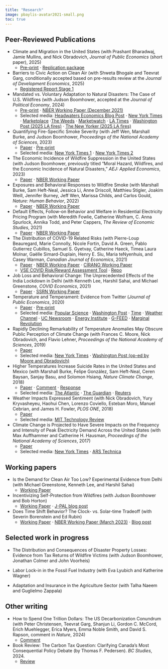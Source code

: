 ```yaml
---
title: "Research"
image: pbaylis-avatar2021-small.png
toc: true
---
```


## Peer-Reviewed Publications

- Climate and Migration in the United States (with Prashant Bharadwaj, Jamie Mullins, and Nick Obradovich, *Journal of Public Economics* (short paper), 2025)
  - [Pre-print](/pdf/climate-migration.pdf) $\cdot$ [Replication package](https://www.openicpsr.org/openicpsr/project/232122/version/V1/view)
- Barriers to Civic Action on Clean Air (with Shweta Bhogale and Teevrat Garg, conditionally accepted based on pre-results review at the *Journal of Development Economics*, 2025)
  - [Registered Report Stage 1](https://afosterri.org/jdepreresults/wp-content/uploads/2025/03/bhogale-baylis-garg-civic-action-air-pollution-DEVEC-D-24-01866_-c1896270df03812cb069982b21db90d1.pdf)
- Mandated vs. Voluntary Adaptation to Natural Disasters: The Case of U.S. Wildfires (with Judson Boomhower, accepted at the *Journal of Political Economy*, 2024)
  - [Pre-print](/pdf/buildingcodes-preprint.pdf) $\cdot$ [NBER Working Paper (December 2021)](https://www.nber.org/papers/w29621)
  - Selected media: [Headwaters Economics Blog Post](https://headwaterseconomics.org/natural-hazards/wildfire-suppression-costs-rising/) $\cdot$ [New York Times](https://www.nytimes.com/2022/01/26/us/wildfire-development-california-legal.html) $\cdot$ [Marketplace](https://open.spotify.com/episode/69CT2YZ4JE0cOCuBJS0slX?si=25f2a86cf5594870) $\cdot$[The Weeds](https://megaphone.link/VMP8825632497) $\cdot$ [Marketwatch](https://www.marketwatch.com/story/enforcing-building-codes-in-california-helped-reduce-the-risk-of-structural-loss-in-a-wildfire-by-40-11641316060) $\cdot$ [LA Times](https://www.latimes.com/california/story/2022-01-28/california-wildfire-retrofits-rural-san-diego) $\cdot$ [Washington Post (2025 LA fires)](https://www.washingtonpost.com/climate-environment/interactive/2025/la-fires-altadena-destruction-homes-weather/) $\cdot$ [The New Yorker (2025 LA fires)](https://www.newyorker.com/magazine/2025/02/03/inside-the-fight-against-a-los-angeles-inferno)
- Quantifying Fire-Specific Smoke Severity (with Jeff Wen, Marshall Burke, and Judson Boomhower, *Proceedings of the National Academy of Sciences*, 2023)
  - [Paper](https://www.pnas.org/doi/10.1073/pnas.2309325120) $\cdot$ [Pre-print](https://eartharxiv.org/repository/view/5060/)
  - Selected media: [New York Times 1](https://www.nytimes.com/2023/05/17/opinion/wildfires-smoke-pollution-distance.html) $\cdot$ [New York Times 2](https://www.nytimes.com/2023/06/28/climate/tracing-wildfire-smoke-health.html)
- The Economic Incidence of Wildfire Suppression in the United States (with Judson Boomhower, previously titled "Moral Hazard, Wildfires, and the Economic Incidence of Natural Disasters," *AEJ: Applied Economics*, 2023) 
  - [Paper](https://www.aeaweb.org/articles?id=10.1257/app.20200662) $\cdot$ [NBER Working Paper](https://www.nber.org/papers/w26550.pdf)
- Exposures and Behavioral Responses to Wildfire Smoke (with Marshall Burke, Sam Heft-Neal, Jessica Li, Anne Driscoll, Matthieu Stigler, Joakim Weill, Jennifer Burney, Jeff Wen, Marissa Childs, and Carlos Gould, *Nature: Human Behavior*, 2022)
  - [Paper](https://www.nature.com/articles/s41562-022-01396-6) $\cdot$ [NBER Working Paper](https://www.nber.org/papers/w29380)
- Default Effects, Follow-on Behavior and Welfare in Residential Electricity Pricing Program (with Meredith Fowlie, Catherine Wolfram, C. Anna Spurlock, Annika Todd, and Peter Cappers, *The Review of Economic Studies*, 2021)
    - [Paper](https://academic.oup.com/restud/article-abstract/88/6/2886/6222168) $\cdot$ [NBER Working Paper](http://www.patrickbaylis.com/pdf/DefaultBias-NBER.pdf)
- The Distribution of COVID-19 Related Risks (with Pierre-Loup Beauregard, Marie Connolly, Nicole Fortin, David A. Green, Pablo Gutierrez Cubillos, Samuel S. Gyetvay, Catherine Haeck, Timea Laura Molnar, Gaëlle Simard-Duplain, Henry E. Siu, Maria teNyenhuis, and Casey Warman, *Canadian Journal of Economics*, 2021)
  - [Paper](https://onlinelibrary.wiley.com/doi/full/10.1111/caje.12540) $\cdot$ [NBER Working Paper](https://www.nber.org/papers/w27881.pdf) $\cdot$ [CIRANO Working Paper](https://ideas.repec.org/p/cir/cirwor/2020s-50.html)
  - [VSE COVID Risk/Reward Assessment Tool](https://baylislab.shinyapps.io/vse-risk-tool/) $\cdot$ [Repo](https://github.com/pbaylis/vse-risk-tool)
- Job Loss and Behavioral Change: The Unprecedented Effects of the India Lockdown in Delhi (with Kenneth Lee, Harshil Sahai, and Michael Greenstone, *COVID Economics*, 2021) 
  - [Paper](https://cepr.org/system/files/publication-files/101403-covid_economics_issue_51.pdf#page=139) $\cdot$ [SSRN Working Paper](https://papers.ssrn.com/sol3/papers.cfm?abstract_id=3601979) 
- Temperature and Temperament: Evidence from Twitter (*Journal of Public Economics*, 2020)
  - [Paper](https://www.sciencedirect.com/science/article/abs/pii/S0047272720300256) $\cdot$ [Pre-print](/pdf/Baylis_TT_Paper_and_Appendix_20191223.pdf)
  - Selected media:  [Popular Science](https://www.popsci.com/science-confirms-obvious-we-hate-being-hot) $\cdot$ [Washington Post](https://www.washingtonpost.com/news/wonk/wp/2016/01/07/clear-evidence-that-cold-days-are-better-than-hot-ones/?noredirect=on&utm_term=.1338bbea7602) $\cdot$ [Time](http://time.com/4172187/temperature-weather-hot-cold-preferences/) $\cdot$ [Weather Channel](https://weather.com/health/news/weather-makes-us-more-miserable) $\cdot$ [UC Newsroom](https://www.universityofcalifornia.edu/news/what-billion-tweets-tell-us-about-climate-change) $\cdot$ [Energy Institute](https://energyathaas.wordpress.com/2015/12/07/heat-and-happiness/) $\cdot$ [G-FEED](http://www.g-feed.com/2015/12/warming-makes-people-unhappy-evidence.html) $\cdot$ [Marginal Revolution](https://marginalrevolution.com/marginalrevolution/2016/01/do-you-get-grumpy-over-seventy-degrees-fahrenheit.html)
- Rapidly Declining Remarkability of Temperature Anomalies May Obscure Public Perception of Climate Change (with Frances C. Moore, Nick Obradovich, and Flavio Lehner, *Proceedings of the National Academy of Sciences*, 2019)
  - [Paper](https://www.pnas.org/content/early/2019/02/15/1816541116)
  - Selected media:  [New York Times](https://www.nytimes.com/2019/02/26/climate/what-is-extreme-weather.html) $\cdot$ [Washington Post (op-ed by Moore and Obradovich)](https://www.washingtonpost.com/weather/2019/02/25/data-are-frogs-dont-boil-we-might/)
- Higher Temperatures Increase Suicide Rates in the United States and Mexico (with Marshall Burke, Felipe González, Sam Heft-Neal, Ceren Baysan, Sanjay Basu, and Solomon Hsiang, *Nature Climate Change*, 2018)
  - [Paper](http://em.rdcu.be/wf/click?upn=lMZy1lernSJ7apc5DgYM8fLeFU9SBVNVGySwNPJsu0A-3D_VU3-2B-2F8HBchm5dOaNevIAhP-2FsrdBAPzAm0rA-2B8dYvjp91uIGUxuZMmROi-2F6Eqk2dEeDOjay71-2FPLqxjXPntLgbnr7aL7PFwk89m5mkkKJA85bJ0q-2FF-2BV3rt1updqnxYlychJR-2BrxZPi0U9wjHq9p4AH3ys-2BYDzrFjajNsbSahaZFujVMoZaQz7eJu4lg-2FHO2m2SU87s2p5kcq4CTTitYYn3fyVEp8qKuhd5rvXuClipbHR5sl7hN-2FbCZbMdzmhS2OxAkqe4SuxwbogpRkFmJGaw-3D-3D) $\cdot$ [Comment](https://www.nature.com/articles/s41558-020-0791-3) $\cdot$ [Response](https://www.nature.com/articles/s41558-020-0792-2.epdf?sharing_token=0jD1JVoPl_7PZVgyUP74aNRgN0jAjWel9jnR3ZoTv0NEKVNoLOaLnn7fOjqRFq6Ji_BTSafl_-HrlVWUiE75uV0Ff9kc-ZK36llJ35pH6NM7OdBr3Ufc8aDRTgsD5CxJwZP5g19DfXFIRAgyfv2G712uxwREei87BGfGcUNLSFg%3D)
  - Selected media:  [The Atlantic](https://www.theatlantic.com/science/archive/2018/07/high-temperatures-cause-suicide-rates-to-increase/565826/) $\cdot$ [The Guardian](https://www.theguardian.com/environment/2018/jul/23/rising-temperatures-linked-to-increased-suicide-rates) $\cdot$ [Reuters](https://www.reuters.com/article/us-usa-climatechange-suicide/rising-heat-linked-to-suicide-spikes-in-us-and-mexico-idUSKBN1KD1WR)
- Weather Impacts Expressed Sentiment (with Nick Obradovich, Yury Kryvasheyeu, Haohui Chen, Lorenzo Coviello, Esteban Moro, Manuel Cebrian, and James H. Fowler, *PLOS ONE*, 2018)
  - [Paper](http://journals.plos.org/plosone/article?id=10.1371/journal.pone.0195750)
  - Selected media:  [MIT Technology Review](https://www.technologyreview.com/s/608961/billion-tweet-study-proves-we-write-happier-messages-when-the-weather-is-good/)
- Climate Change is Projected to Have Severe Impacts on the Frequency and Intensity of Peak Electricity Demand Across the United States (with Max Auffhammer and Catherine H. Hausman, *Proceedings of the National Academy of Sciences*, 2017)
  - [Paper](http://www.pnas.org/content/114/8/1886.full)
  - Selected media:  [New York Times](https://www.nytimes.com/interactive/2017/06/22/climate/95-degree-day-maps.html) $\cdot$ [ARS Technica](https://arstechnica.com/science/2017/02/us-electric-grid-isnt-ready-to-handle-our-future-climate/)
  
## Working papers

- Is the Demand for Clean Air Too Low? Experimental Evidence from Delhi (with Michael Greenstone, Kenneth Lee, and Harshil Sahai)
  - [Working Paper](/pdf/masks.pdf)
  
- Incentivizing Self-Protection from Wildfires (with Judson Boomhower and Bob Horton)
  - [Working Paper](/pdf/dspace-rct.pdf) $\cdot$ [J-PAL blog post](https://www.povertyactionlab.org/blog/5-10-24/building-research-partnerships-address-wildfire-risk-jackson-county-oregon)

- Does Time Shift Behavior? The Clock- vs. Solar-time Tradeoff (with Severin Borenstein and Ed Rubin)
  - [Working Paper](/pdf/time-behavior.pdf) $\cdot$ [NBER Working Paper (March 2023)](https://www.nber.org/papers/w30999) $\cdot$ [Blog post](https://energyathaas.wordpress.com/2023/03/06/does-anybody-really-care-what-time-it-is/)
  

## Selected work in progress

- The Distribution and Consequences of Disaster Property Losses: Evidence from Tax Returns of Wildfire Victims (with Judson Boomhower, Jonathan Colmer and John Voorheis)

- Labor Lock-in in the Fossil Fuel Industry (with Eva Lyubich and Katherine Wagner)

- Adaptation and Insurance in the Agriculture Sector (with Talha Naeem and Guglielmo Zappala)

<!-- - Heat and Longevity (with Munir Squires) -->
<!-- - Requiring Defensible Space (with Tamma Carleton and Robert Heilmeyr) -->

## Other writing

- How to Spend One Trillion Dollars: The US Decarbonization Conundrum (with Peter Christensen, Teevrat Garg, Shanjun Li, Gordon C. McCord, Erich Muehlegger, Erica Myers, Emma Noble Smith, and David S. Rapson, comment in *Nature*, 2024)
  - [Comment](https://www.nature.com/articles/d41586-024-03474-3)
- Book Review: The Carbon Tax Question: Clarifying Canada’s Most Consequential Policy Debate (by Thomas F. Pedersen). *BC Studies*, 2024.
  - [Review](https://bcstudies.com/book_film_review/the-carbon-tax-question-clarifying-canadas-most-consequential-policy-debate/)